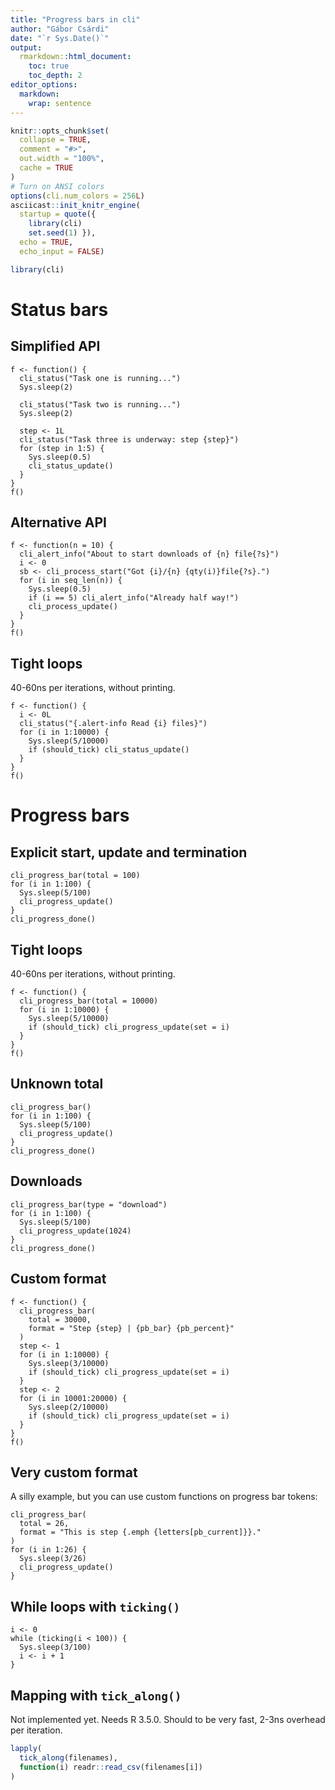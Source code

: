 ```yaml
---
title: "Progress bars in cli"
author: "Gábor Csárdi"
date: "`r Sys.Date()`"
output:
  rmarkdown::html_document:
    toc: true
    toc_depth: 2
editor_options:
  markdown:
    wrap: sentence
---
```


```r
knitr::opts_chunk$set(
  collapse = TRUE,
  comment = "#>",
  out.width = "100%",
  cache = TRUE
)
# Turn on ANSI colors
options(cli.num_colors = 256L)
asciicast::init_knitr_engine(
  startup = quote({
    library(cli)
    set.seed(1) }),
  echo = TRUE,
  echo_input = FALSE)
```

```r
library(cli)
```

# Status bars

## Simplified API

```asciicast
f <- function() {
  cli_status("Task one is running...")
  Sys.sleep(2)

  cli_status("Task two is running...")
  Sys.sleep(2)

  step <- 1L
  cli_status("Task three is underway: step {step}")
  for (step in 1:5) {
    Sys.sleep(0.5)
    cli_status_update()
  }
}
f()
```

## Alternative API

```asciicast
f <- function(n = 10) {
  cli_alert_info("About to start downloads of {n} file{?s}")
  i <- 0
  sb <- cli_process_start("Got {i}/{n} {qty(i)}file{?s}.")
  for (i in seq_len(n)) {
    Sys.sleep(0.5)
    if (i == 5) cli_alert_info("Already half way!")
    cli_process_update()
  }
}
f()
```

##  Tight loops

40-60ns per iterations, without printing.

```asciicast
f <- function() {
  i <- 0L
  cli_status("{.alert-info Read {i} files}")
  for (i in 1:10000) {
    Sys.sleep(5/10000)
    if (should_tick) cli_status_update()
  }
}
f()
```

# Progress bars

## Explicit start, update and termination

```asciicast
cli_progress_bar(total = 100)
for (i in 1:100) {
  Sys.sleep(5/100)
  cli_progress_update()
}
cli_progress_done()
```

## Tight loops

40-60ns per iterations, without printing.

```asciicast
f <- function() {
  cli_progress_bar(total = 10000)
  for (i in 1:10000) {
    Sys.sleep(5/10000)
    if (should_tick) cli_progress_update(set = i)
  }
}
f()
```

## Unknown total

```asciicast
cli_progress_bar()
for (i in 1:100) {
  Sys.sleep(5/100)
  cli_progress_update()
}
cli_progress_done()
```

## Downloads

```asciicast
cli_progress_bar(type = "download")
for (i in 1:100) {
  Sys.sleep(5/100)
  cli_progress_update(1024)
}
cli_progress_done()
```

## Custom format

```asciicast
f <- function() {
  cli_progress_bar(
    total = 30000,
    format = "Step {step} | {pb_bar} {pb_percent}"
  )
  step <- 1
  for (i in 1:10000) {
    Sys.sleep(3/10000)
    if (should_tick) cli_progress_update(set = i)
  }
  step <- 2
  for (i in 10001:20000) {
    Sys.sleep(2/10000)
    if (should_tick) cli_progress_update(set = i)
  }
}
f()
```

## Very custom format

A silly example, but you can use custom functions on progress
bar tokens:

```asciicast
cli_progress_bar(
  total = 26,
  format = "This is step {.emph {letters[pb_current]}}."
)
for (i in 1:26) {
  Sys.sleep(3/26)
  cli_progress_update()
}
```

## While loops with `ticking()`

```asciicast
i <- 0
while (ticking(i < 100)) {
  Sys.sleep(3/100)
  i <- i + 1
}
```

## Mapping with `tick_along()`

Not implemented yet.
Needs R 3.5.0.
Should to be very fast, 2-3ns overhead per iteration.

```r
lapply(
  tick_along(filenames),
  function(i) readr::read_csv(filenames[i])
)
```
